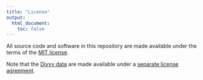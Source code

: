 ```yaml
---
title: "License"
output:
  html_document:
    toc: false
---
```


All source code and software in this repository are made available
under the terms of the
[MIT license](https://opensource.org/licenses/mit-license.html).

Note that the [Divvy data](https://www.divvybikes.com/system-data) are
made available under a [separate license
agreement](https://www.divvybikes.com/data-license-agreement).
